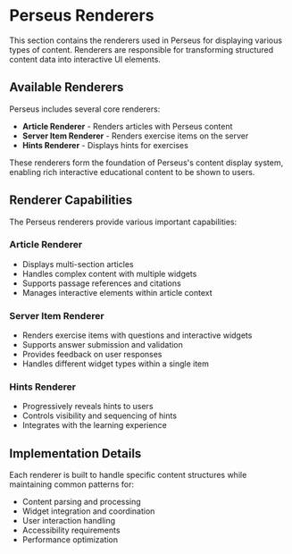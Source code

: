 
<Meta title="Renderers/Overview" />

# Perseus Renderers

This section contains the renderers used in Perseus for displaying various types of content. Renderers are responsible for transforming structured content data into interactive UI elements.

## Available Renderers

Perseus includes several core renderers:

- **Article Renderer** - Renders articles with Perseus content
- **Server Item Renderer** - Renders exercise items on the server
- **Hints Renderer** - Displays hints for exercises

These renderers form the foundation of Perseus's content display system, enabling rich interactive educational content to be shown to users.

## Renderer Capabilities

The Perseus renderers provide various important capabilities:

### Article Renderer
- Displays multi-section articles
- Handles complex content with multiple widgets
- Supports passage references and citations
- Manages interactive elements within article context

### Server Item Renderer
- Renders exercise items with questions and interactive widgets
- Supports answer submission and validation
- Provides feedback on user responses
- Handles different widget types within a single item

### Hints Renderer
- Progressively reveals hints to users
- Controls visibility and sequencing of hints
- Integrates with the learning experience

## Implementation Details

Each renderer is built to handle specific content structures while maintaining common patterns for:

- Content parsing and processing
- Widget integration and coordination
- User interaction handling
- Accessibility requirements
- Performance optimization
